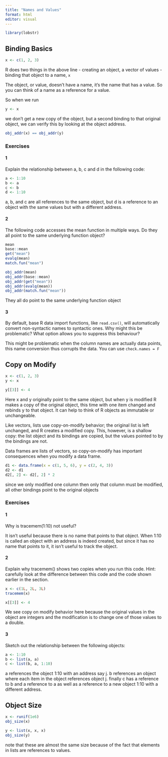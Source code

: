 ```yaml
---
title: "Names and Values"
format: html
editor: visual
---
```


```r
library(lobstr)
```

## Binding Basics

```r
x <- c(1, 2, 3)
```

R does two things in the above line - creating an object, a vector of values - binding that object to a name, `x`

The object, or value, doesn't have a name, it's the name that has a value. So you can think of a name as a reference for a value.

So when we run

```r
y <- x
```

we don't get a new copy of the object, but a second binding to that original object, we can verify this by looking at the object address.

```r
obj_addr(x) == obj_addr(y)
```

### Exercises

#### 1

Explain the relationship between a, b, c and d in the following code:

```r
a <- 1:10
b <- a
c <- b
d <- 1:10
```

a, b, and c are all references to the same object, but d is a reference to an object with the same values but with a different address.

#### 2

The following code accesses the mean function in multiple ways. Do they all point to the same underlying function object? 

```r
mean
base::mean
get("mean")
evalq(mean)
match.fun("mean")

obj_addr(mean)
obj_addr(base::mean)
obj_addr(get("mean"))
obj_addr(evalq(mean))
obj_addr(match.fun("mean"))
```


They all do point to the same underlying function object


#### 3

By default, base R data import functions, like `read.csv()`, will automatically convert non-syntactic names to syntactic ones. Why might this be problematic? What option allows you to suppress this behaviour?

This might be problematic when the column names are actually data points, this name conversion thus corrupts the data. You can use `check.names = F`


## Copy on Modify

```r
x <- c(1, 2, 3)
y <- x

y[[3]] <- 4
```


Here x and y originally point to the same object, but when y is modified R makes a copy of the original object, this time with one item changed and rebinds y to that object. It can help to think of R objects as immutable or unchangeable.

Like vectors, lists use copy-on-modify behavior; the original list is left unchanged, and R creates a modified copy. This, however, is a shallow copy: the list object and its bindings are copied, but the values pointed to by the bindings are not.

Data frames are lists of vectors, so copy-on-modify has important consequences when you modify a data frame.

```r
d1 <- data.frame(x = c(1, 5, 6), y = c(2, 4, 3))
d2 <- d1
d2[, 2] <- d2[, 2] * 2
```

since we only modified one column then only that column must be modified, all other bindings point to the original objects

### Exercises 

#### 1

Why is tracemem(1:10) not useful?

It isn't useful because there is no name that points to that object. When 1:10 is called an object with an address is indeed created, but since it has no name that points to it, it isn't useful to track the object.

#### 2

Explain why tracemem() shows two copies when you run this code. Hint: carefully look at the difference between this code and the code shown earlier in the section.

```r
x <- c(1L, 2L, 3L)
tracemem(x)

x[[3]] <- 4
```

We see copy on modify behavior here because the original values in the object are integers and the modification is to change one of those values to a double.

#### 3

Sketch out the relationship between the following objects:

```r
a <- 1:10
b <- list(a, a)
c <- list(b, a, 1:10)
```

a references the object 1:10 with an address say j. b references an object where each item in the object references object j. finally c has a reference to b and a reference to a as well as a reference to a new object 1:10 with a different address.


## Object Size

```r
x <- runif(1e6)
obj_size(x)

y <- list(x, x, x)
obj_size(y)
```

note that these are almost the same size because of the fact that elements in lists are references to values.
